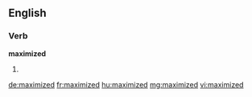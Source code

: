 ==English==

===Verb===
'''maximized'''

# {{past of|maximize}}

[[de:maximized]]
[[fr:maximized]]
[[hu:maximized]]
[[mg:maximized]]
[[vi:maximized]]